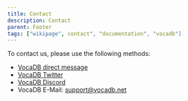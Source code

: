 ```yaml
---
title: Contact 
description: Contact
parent: Footer
tags: ["wikipage", contact", "documentation", "vocadb"]
---
```


To contact us, please use the following methods:
* [VocaDB direct message](https://vocadb.net/User?groupId=Admin)
* [VocaDB Twitter](https://twitter.com/VocaDB)
* [VocaDB Discord](https://discord.com/invite/3bwXQNXKCz)
* VocaDB E-Mail: support@vocadb.net